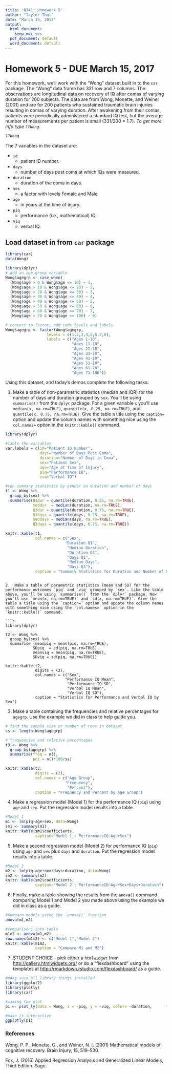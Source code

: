 ```yaml
---
title: 'N741: Homework 5'
author: "Taylor Thul"
date: "March 15, 2017"
output:
  html_document:
    keep_md: yes
  pdf_document: default
  word_document: default
---
```


# Homework 5 - DUE March 15, 2017

For this homework, we'll work with the "Wong" dataset built in to the `car` package. The "Wong" data frame has 331 row and 7 columns. The observations are longitudinal data on recovery of IQ after comas of varying duration for 200 subjects. The data are from Wong, Monette, and Weiner (2001) and are for 200 patients who sustained traumatic brain injuries resulting in comas of varying duration. After awakening from their comas, patients were periodically administered a standard IQ test, but the average number of measurements per patient is small (331/200 = 1.7). *To get more info type `??Wong`.*
```r
??Wong
```

The 7 variables in the dataset are:

* `id`
    + patient ID number.
* `days`
    + number of days post coma at which IQs were measured.
* `duration`
    + duration of the coma in days.
* `sex`
    + a factor with levels Female and Male.
* `age`
    + in years at the time of injury.
* `piq`
    + performance (i.e., mathematical) IQ.
* `viq`
    + verbal IQ.

## Load dataset in from `car` package

```r
library(car)
data(Wong)

library(dplyr)
# add an age group variable
Wong$agegrp <- case_when(
  (Wong$age > 0 & Wong$age <= 10) ~ 1,
  (Wong$age > 10 & Wong$age <= 20) ~ 2,
  (Wong$age > 20 & Wong$age <= 30) ~ 3,
  (Wong$age > 30 & Wong$age <= 40) ~ 4,
  (Wong$age > 40 & Wong$age <= 50) ~ 5,
  (Wong$age > 50 & Wong$age <= 60) ~ 6,
  (Wong$age > 60 & Wong$age <= 70) ~ 7,
  (Wong$age > 70 & Wong$age <= 100) ~ 8)

# convert to factor, add code levels and labels
Wong$agegrp <- factor(Wong$agegrp,
                  levels = c(1,2,3,4,5,6,7,8),
                  labels = c("Ages 1-10",
                             "Ages 11-10",
                             "Ages 21-10",
                             "Ages 31-10",
                             "Ages 41-10",
                             "Ages 51-10",
                             "Ages 61-70",
                             "Ages 71-100"))
```

Using this dataset, and today's demos complete the following tasks:

1. Make a table of non-parametric statistics (median and IQR) for the number of days and duration grouped by `sex`. You'll be using `summarise()` from the `dplyr` package. For a given variable `x` you'll use `median(x, na.rm=TRUE)`, `quantile(x, 0.25, na.rm=TRUE)`, and `quantile(x, 0.75, na.rm=TRUE)`. Give the table a title using the `caption=` option and update the column names with something nice using the `col.names=` option in the `knitr::kable()` command. 


```r
library(dplyr)

#lable the variables
var.labels = c(id="Patient ID Number",
               days="Number of Days Post Coma",
               duration="Number of Days in Coma",
               sex="Patient Sex",
               age="Age at Time of Injury",
               piq="Performance IQ",
               viq="Verbal IQ")

#run summary statistics by gender on duration and number of days 
t1 <- Wong %>%  
  group_by(sex) %>%
  summarise(Q1dur = quantile(duration, 0.25, na.rm=TRUE),
            meddur  = median(duration, na.rm=TRUE),
            Q3dur = quantile(duration, 0.75, na.rm=TRUE),
            Q1days = quantile(days, 0.25, na.rm=TRUE),
            meddays = median(days, na.rm=TRUE),
            Q3days = quantile(days, 0.75, na.rm=TRUE))

knitr::kable(t1, 
             col.names = c("Sex",
                          "Duration Q1",
                           "Median Duration",
                           "Duration Q3",
                           "Days Q1",
                           "Median Days",
                           "Days Q3"),
             caption = "Summary Statistics for Duration and Number of Days in Coma by Sex")


```

```

2.  Make a table of parametric statistics (mean and SD) for the performance outcomes `piq` and `viq` grouped by `sex`. Like the table above, you'll be using `summarise()` from the `dplyr` package. Now you'll use `mean(x, na.rm=TRUE)` and `sd(x, na.rm=TRUE)`. Give the table a title using the `caption=` option and update the column names with something nice using the `col.names=` option in the `knitr::kable()` command. 

```r
library(dplyr)

t2 <- Wong %>%  
  group_by(sex) %>%
  summarise (meanpiq = mean(piq, na.rm=TRUE),
            SDpiq  = sd(piq, na.rm=TRUE),
            meanviq = mean(piq, na.rm=TRUE),
            SDviq = sd(piq, na.rm=TRUE))

knitr::kable(t2, 
             digits = (2),
             col.names = c("Sex",
                          "Performance IQ Mean",
                           "Performance IQ SD",
                           "Verbal IQ Mean",
                           "Verbal IQ SD"),
             caption = "Statistics for Performance and Verbal IQ by Sex")
```


3. Make a table containing the frequencies and relative percentages for `agegrp`. Use the example we did in class to help guide you.

```r
# find the sample size or number of rows in dataset
ss <- length(Wong$agegrp)

# frequencies and relative percentages 
t3 <- Wong %>%
  group_by(agegrp) %>%
  summarise(freq = n(),
            pct = n()*100/ss)

knitr::kable(t3, 
             digits = (2),
             col.names = c("Age Group",
                          "Frequency",
                           "Percent"),
             caption = "Frequency and Percent by Age Group")
```


4. Make a regression model (Model 1) for the performance IQ (`piq`) using `age` and `sex`. Put the regression model results into a table.

```r
#Model 1
m1 <- lm(piq~age+sex, data=Wong)
sm1 <- summary(m1)
knitr::kable(sm1$coefficients,
             caption="Model 1 : PerformanceIQ~Age+Sex")
```

5. Make a second regression model (Model 2) for performance IQ (`piq`) using `age` and `sex` plus `days` and `duration`. Put the regression model results into a table.

```r
#Model 2
m2 <- lm(piq~age+sex+days+duration, data=Wong)
sm2 <- summary(m2)
knitr::kable(sm2$coefficients,
             caption="Model 2 : PerformanceIQ~Age+Sex+Days+Duration")
```


6. Finally, make a table showing the results from the `anova()` command comparing Model 1 and Model 2 you made above using the example we did in class as a guide. 

```r
#Compare models using the `anova()` function
anova(m1,m2)

#comparisons into table
m1m2 <- anova(m1,m2)
row.names(m1m2) <- c("Model 1","Model 2")
knitr::kable(m1m2,
             caption = "Compare M1 and M2")
```


7. STUDENT CHOICE - pick either a `htmlwidget` from [http://gallery.htmlwidgets.org/](http://gallery.htmlwidgets.org/) or do a "flexdashboard" using the templates at [http://rmarkdown.rstudio.com/flexdashboard/](http://rmarkdown.rstudio.com/flexdashboard/) as a guide.

```r
#make sure all library things installed 
library(ggplot2)
library(plotly)
library(car)

#making the plot
p1 <- plot_ly(data = Wong, x = ~piq, y = ~viq, color= ~duration,      type='scatter', mode='markers')

#make it interactive
ggplotly(p1)
```

### References

Wong, P. P., Monette, G., and Weiner, N. I. (2001) Mathematical models of cognitive recovery. Brain Injury, 15, 519–530.

Fox, J. (2016) Applied Regression Analysis and Generalized Linear Models, Third Edition. Sage.